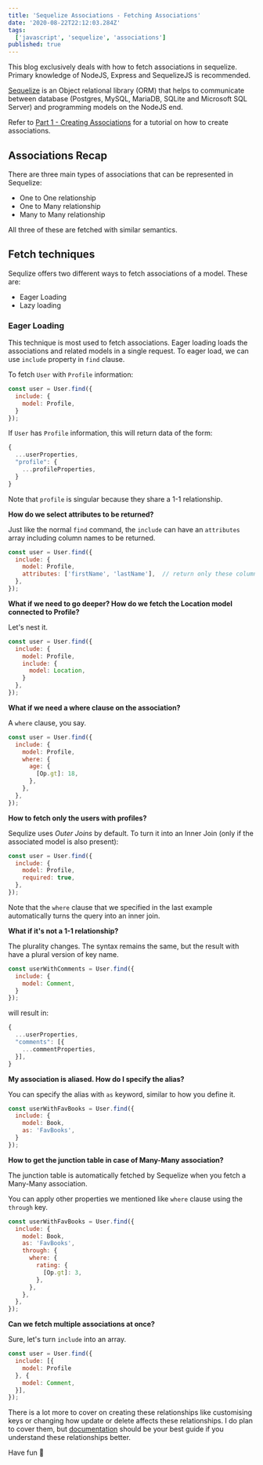 ```yaml
---
title: 'Sequelize Associations - Fetching Associations'
date: '2020-08-22T22:12:03.284Z'
tags:
  ['javascript', 'sequelize', 'associations']
published: true
---
```

This blog exclusively deals with how to fetch associations in sequelize. Primary knowledge of NodeJS, Express and SequelizeJS is recommended.

[Sequelize](https://sequelize.org/) is an Object relational library (ORM) that helps to communicate between database (Postgres, MySQL, MariaDB, SQLite and Microsoft SQL Server) and programming models on the NodeJS end. 

Refer to [Part 1 - Creating Associations](/sequelize-associations/) for a tutorial on how to create associations.

## Associations Recap

There are three main types of associations that can be represented in Sequelize:

* One to One relationship
* One to Many relationship
* Many to Many relationship

All three of these are fetched with similar semantics.

## Fetch techniques

Sequlize offers two different ways to fetch associations of a model. These are:

* Eager Loading
* Lazy loading

### Eager Loading

This technique is most used to fetch associations. Eager loading loads the associations and related models in a single request. To eager load, we can use `include` property in `find` clause.

To fetch `User` with `Profile` information:

```javascript
const user = User.find({
  include: {
    model: Profile,
  }
});
```
If `User` has `Profile` information, this will return data of the form:

```javascript
{
  ...userProperties,
  "profile": {
    ...profileProperties,
  }
}
```
Note that `profile` is singular because they share a 1-1 relationship.

**How do we select attributes to be returned?**

Just like the normal `find` command, the `include` can have an `attributes` array including column names to be returned.

```javascript
const user = User.find({
  include: {
    model: Profile,
    attributes: ['firstName', 'lastName'],  // return only these columns
  },
});
```
**What if we need to go deeper? How do we fetch the Location model connected to Profile?**

Let's nest it.

```javascript
const user = User.find({
  include: {
    model: Profile,
    include: {
      model: Location,
    }
  },
});
```

**What if we need a where clause on the association?**

A `where` clause, you say. 

```javascript
const user = User.find({
  include: {
    model: Profile,
    where: {
      age: {
        [Op.gt]: 18,
      },
    },
  },
});
```

**How to fetch only the users with profiles?**

Sequlize uses _Outer Joins_ by default. To turn it into an Inner Join (only if the associated model is also present):

```javascript
const user = User.find({
  include: {
    model: Profile,
    required: true,
  },
});
```

Note that the `where` clause that we specified in the last example automatically turns the query into an inner join.

**What if it's not a 1-1 relationship?**

The plurality changes. The syntax remains the same, but the result with have a plural version of key name.

```javascript
const userWithComments = User.find({
  include: {
    model: Comment,
  }
});
```
will result in:

```javascript
{
  ...userProperties,
  "comments": [{
    ...commentProperties,
  }],
}
```

**My association is aliased. How do I specify the alias?**

You can specify the alias with `as` keyword, similar to how you define it.

```javascript
const userWithFavBooks = User.find({
  include: {
    model: Book,
    as: 'FavBooks',
  }
});
```

**How to get the junction table in case of Many-Many association?**

The junction table is automatically fetched by Sequelize when you fetch a Many-Many association.

You can apply other properties we mentioned like `where` clause using the `through` key.

```javascript
const userWithFavBooks = User.find({
  include: {
    model: Book,
    as: 'FavBooks',
    through: {
      where: {
        rating: {
          [Op.gt]: 3,
        },
      },
    },
  },
});
```

**Can we fetch multiple associations at once?**

Sure, let's turn `include` into an array.

```javascript
const user = User.find({
  include: [{
    model: Profile
  }, {
    model: Comment,
  }],
});
```

There is a lot more to cover on creating these relationships like customising keys or changing how update or delete affects these relationships. I do plan to cover them, but [documentation](https://sequelize.org/master/manual/assocs.html) should be your best guide if you understand these relationships better.

Have fun 🎉